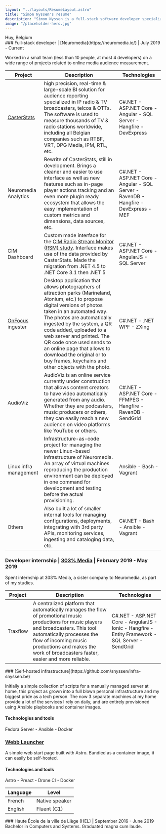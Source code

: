 ```yaml
---
layout: "../layouts/ResumeLayout.astro"
title: "Simon Nyssen's resume"
description: "Simon Nyssen is a full-stack software developer specialized in C#.NET and Angular. He also has experience with infrastructure management and DevOps."
image: "/placeholder-hero.jpg"
---
```



<ResumeSection title="Contact information" justifyText={false}>
  <TwoColumnsLayout>
    <div slot="col-1">
      <LinkWithIconPrefix
        iconClasses="las la-at text-2xl"
        iconAltText="Arobase, with my email address next to it"
        href="mailto:contact@snyssen.be"
        text="contact@snyssen.be"
      />
      <TextWithIconPrefix
        iconClasses="las la-map-marker text-2xl"
        iconAltText="Map marker, representing where I live"
      >
        <span>Huy, Belgium</span>
      </TextWithIconPrefix>
      <LinkWithIconPrefix
        iconClasses="las la-hand-peace text-2xl"
        iconAltText="Hand doing the sign peace, link next to it goes to my personal website"
        href="https://snyssen.be"
        text="snyssen.be"
      />
    </div>
    <div slot="col-2">
      <LinkWithIconPrefix
        iconClasses="lab la-github text-2xl"
        iconAltText="Github logo"
        href="https://github.com/snyssen"
        text="github.com/snyssen"
      />
      <LinkWithIconPrefix
        iconClasses="lab la-git text-2xl"
        iconAltText="git logo, link next to it goes to my self-hosted Gitea instance"
        href="https://git.snyssen.be/snyssen"
        text="git.snyssen.be/snyssen"
      />
      <LinkWithIconPrefix
        iconClasses="lab la-linkedin-in text-2xl"
        iconAltText="Github logo"
        href="https://www.linkedin.com/in/simon-nyssen-007247163"
        text="linkedin.com/in/simon-nyssen-007247163"
      />
    </div>
  </TwoColumnsLayout>
</ResumeSection>

<ResumeSection title="Work Experience">
### Full-stack developer | [Neuromedia](https://neuromedia.io/) | July 2019 - Current

Worked in a small team (less than 10 people, at most 4 developers) on a wide range of projects related to online media audience measurement.

| Project                                                            | Description                                                                                                                                                                                                                                                                                                                                                                                                                 | Technologies                                                                         |
| ------------------------------------------------------------------ | --------------------------------------------------------------------------------------------------------------------------------------------------------------------------------------------------------------------------------------------------------------------------------------------------------------------------------------------------------------------------------------------------------------------------- | ------------------------------------------------------------------------------------ |
| [CasterStats](https://www.casterstats.com)                         | high precision, real-time & large-scale BI solution for audience reporting specialized in IP radio & TV broadcasters, telcos & OTTs. The software is used to measure thousands of TV & radio stations worldwide, including all Belgian companies such as RTBF, VRT, DPG Media, IPM, RTL, etc.                                                                                                                               | C#.NET - ASP.NET Core - Angular - SQL Server - Hangfire - DevExpress                 |
| Neuromedia Analytics                                               | Rewrite of CasterStats, still in development. Brings a cleaner and easier to use interface as well as new features such as in-page player actions tracking and an even more plugin ready ecosystem that allows the easy implementation of custom metrics and dimensions, data sources, etc.                                                                                                                                 | C#.NET - ASP.NET Core - Angular - SQL Server - RavenDB - Hangfire - DevExpress - MEF |
| CIM Dashboard                                                      | Custom made interface for the [CIM Radio Stream Monitor (RSM) study](https://www.cim.be/fr/radio). Interface makes use of the data provided by CasterStats. Made the migration from .NET 4.5 to .NET Core 3.1 then .NET 5                                                                                                                                                                                                   | C#.NET - ASP.NET Core - AngularJS - SQL Server                                       |
| [OnFocus](http://www.onfocusphotographers.com/index.html) ingester | Desktop application that allows photographers of attraction parks (Marineland, Atonium, etc.) to propose digital versions of photos taken in an automated way. The photos are automatically ingested by the system, a QR code added, uploaded to a web server and printed. The QR code once used sends to an online page that allows to download the original or to buy frames, keychains and other objects with the photo. | C#.NET - .NET WPF - ZXing                                                            |
| AudioViz                                                           | AudioViz is an online service currently under construction that allows content creators to have video automatically generated from any audio. Whether they are podcasters, music producers or others, they can easily reach a new audience on video platforms like YouTube or others.                                                                                                                                       | C#.NET - ASP.NET Core - FFMPEG - Hangfire - RavenDB - SendGrid                       |
| Linux infra management                                             | Infrastructure-as-code project for managing the newer Linux-based infrastructure of Neuromedia. An array of virtual machines reproducing the production environment can be deployed in one command for development and testing before the actual provisioning.                                                                                                                                                              | Ansible - Bash - Vagrant                                                             |
| Others                                                             | Also built a lot of smaller internal tools for managing configurations, deployments, integrating with 3rd party APIs, monitoring services, ingesting and cataloging data, etc.                                                                                                                                                                                                                                              | C#.NET - Bash - Ansible - Vagrant                                                    |

### Developer internship | [303% Media](https://303.media/#!home) | February 2019 - May 2019

Spent internship at 303% Media, a sister company to Neuromedia, as part of my studies.

| Project  | Description                                                                                                                                                                                                                                                                   | Technologies                                                                                    |
| -------- | ----------------------------------------------------------------------------------------------------------------------------------------------------------------------------------------------------------------------------------------------------------------------------- | ----------------------------------------------------------------------------------------------- |
| Traxflow | A centralized platform that automatically manages the flow of promotional music productions for music players and broadcasters. This tool automatically processes the flow of incoming music productions and makes the work of broadcasters faster, easier and more reliable. | C#.NET - ASP.NET Core - AngularJS - Ionic - Hangfire - Entity Framework - SQL Server - SendGrid |

</ResumeSection>

<ResumeSection title="Personal projects">
### [Self-hosted infrastructure](https://github.com/snyssen/infra-snyssen.be)

Initially a simple collection of scripts for a manually managed server at home, this project as grown into a full blown personal infrastructure and my biggest pride as a tech person. The now 3 separate machines at my home provide a lot of the services I rely on daily, and are entirely provisioned using Ansible playbooks and container images.

#### Technologies and tools

Fedora Server - Ansible - Docker

### [Webb Launcher](https://git.snyssen.be/snyssen/webb-launcher)

A simple web start page built with Astro. Bundled as a container image, it can easily be self-hosted.

#### Technologies and tools

Astro - Preact - Drone CI - Docker

</ResumeSection>

<ResumeSection title="Languages">

| Language | Level          |
| -------- | -------------- |
| French   | Native speaker |
| English  | Fluent (C1)    |

</ResumeSection>
<ResumeSection title="Education">
  ### Haute École de la ville de Liège (HEL) | September 2016 - June 2019
  Bachelor in Computers and Systems. Graduated magna cum laude.
</ResumeSection>
